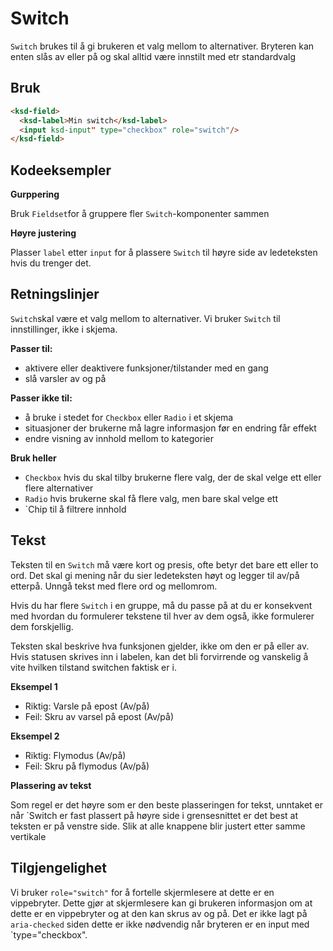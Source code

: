 

<Meta of={SwitchStories} />

# Switch

`Switch` brukes til å gi brukeren et valg mellom to alternativer. Bryteren kan enten slås av eller på og skal alltid være innstilt med etr standardvalg

<Primary />
<Controls />

## Bruk

```html
<ksd-field>
  <ksd-label>Min switch</ksd-label>
  <input ksd-input" type="checkbox" role="switch"/>
</ksd-field>
```

## Kodeeksempler

**Gurppering**

Bruk `Fieldset`for å gruppere fler `Switch`-komponenter sammen

<Canvas of={SwitchStories.Grouped} />

**Høyre justering**

Plasser `label` etter `input` for å plassere `Switch` til høyre side av ledeteksten hvis du trenger det.

<Canvas of={SwitchStories.RightAligned} />

## Retningslinjer

`Switch`skal være et valg mellom to alternativer. Vi bruker `Switch` til innstillinger, ikke i skjema.

**Passer til:**

- aktivere eller deaktivere funksjoner/tilstander med en gang
- slå varsler av og på

**Passer ikke til:**

- å bruke i stedet for `Checkbox` eller `Radio` i et skjema
- situasjoner der brukerne må lagre informasjon før en endring får effekt
- endre visning av innhold mellom to kategorier

**Bruk heller**

- `Checkbox` hvis du skal tilby brukerne flere valg, der de skal velge ett eller flere alternativer
- `Radio` hvis brukerne skal få flere valg, men bare skal velge ett
- `Chip til å filtrere innhold

## Tekst

Teksten til en `Switch` må være kort og presis, ofte betyr det bare ett eller to ord. Det skal gi mening når du sier ledeteksten høyt og legger til av/på etterpå. Unngå tekst med flere ord og mellomrom.

Hvis du har flere `Switch` i en gruppe, må du passe på at du er konsekvent med hvordan du formulerer tekstene til hver av dem også, ikke formulerer dem forskjellig.

Teksten skal beskrive hva funksjonen gjelder, ikke om den er på eller av. Hvis statusen skrives inn i labelen, kan det bli forvirrende og vanskelig å vite hvilken tilstand switchen faktisk er i.

**Eksempel 1**

- Riktig: Varsle på epost (Av/på)
- Feil: Skru av varsel på epost (Av/på)

**Eksempel 2**

- Riktig: Flymodus (Av/på)
- Feil: Skru på flymodus (Av/på)

**Plassering av tekst**

Som regel er det høyre som er den beste plasseringen for tekst, unntaket er når `Switch er fast plassert på høyre side i grensesnittet er det best at teksten er på venstre side. Slik at alle knappene blir justert etter samme vertikale

## Tilgjengelighet

Vi bruker `role="switch"` for å fortelle skjermlesere at dette er en vippebryter. Dette gjør at skjermlesere kan gi brukeren informasjon om at dette er en vippebryter og at den kan skrus av og på. Det er ikke lagt på `aria-checked` siden dette er ikke nødvendig når bryteren er en input med `type="checkbox".

